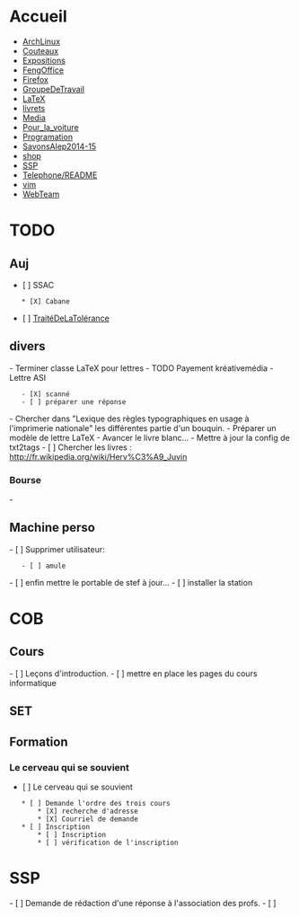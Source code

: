= Accueil =
* [[ArchLinux]]
* [[Couteaux]]
* [[Expositions]]
* [[FengOffice]]
* [[Firefox]]
* [[GroupeDeTravail]]
* [[LaTeX]]
* [[livrets]]
* [[Media]]
* [[Pour_la_voiture]]
* [[Programation]]
* [[SavonsAlep2014-15]]
* [[shop]]
* [[SSP]]
* [[Telephone/README]]
* [[vim]]
* [[WebTeam]]

= TODO =
== Auj ==
* [ ] SSAC
	* [X] Cabane
* [ ] [[TraitéDeLaTolérance]]
== divers ==
- Terminer classe LaTeX pour lettres
- TODO Payement kréativemédia
- Lettre ASI
	- [X] scanné
	- [ ] préparer une réponse
- Chercher dans "Lexique des règles typographiques en usage à l'imprimerie nationale" les différentes partie d'un bouquin.
- Préparer un modèle de lettre LaTeX
- Avancer le livre blanc...
- Mettre à jour la config de txt2tags
- [ ] Chercher les livres : http://fr.wikipedia.org/wiki/Herv%C3%A9_Juvin

=== Bourse ===
- 

== Machine perso ==
- [ ] Supprimer utilisateur:
	- [ ] amule
- [ ] enfin mettre le portable de stef à jour...
- [ ] installer la station

= COB =
== Cours ==
- [ ] Leçons d'introduction.
- [ ] mettre en place les pages du cours informatique

== SET ==

== Formation ==
=== Le cerveau qui se souvient ===
* [ ] Le cerveau qui se souvient
	* [ ] Demande l'ordre des trois cours
		* [X] recherche d'adresse
		* [X] Courriel de demande
	* [ ] Inscription
		* [ ] Inscription
		* [ ] vérification de l'inscription

= SSP =
- [ ] Demande de rédaction d'une réponse à l'association des profs.
- [ ] 
